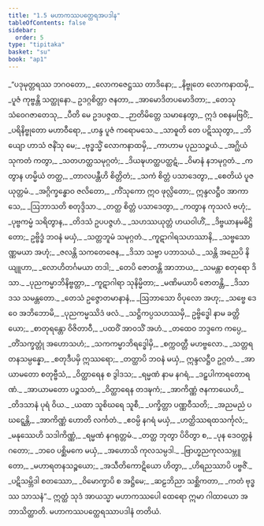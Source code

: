 ```yaml
---
title: "1.5 မဟာကဿပတ္ထေရအပဒါန"
tableOfContents: false
sidebar:
  order: 5
type: "tipitaka"
basket: "su"
book: "ap1"
---
```



<DynamicBreadcrumb />

<Division number="398" book="ap1" e="ch" v="20" p="36">

<Paragraph number="409" type="verses" book="ap1">
_“ပဒုမုတ္တရဿ ဘဂဝတော,_  
_လောကဇေဋ္ဌဿ တာဒိနော;_  
_နိဗ္ဗုတေ လောကနာထမှိ,_  
_ပူဇံ ကုဗ္ဗန္တိ သတ္ထုနော._  

</Paragraph>

</Division>
<Division number="399" book="ap1" e="ch" v="20" p="36">

<Paragraph number="410" type="verses" book="ap1">
ဥဒဂ္ဂစိတ္တာ ဇနတာ,_  
_အာမောဒိတပမောဒိတာ;_  
_တေသု သံဝေဂဇာတေသု,_  
_ပီတိ မေ ဥဒပဇ္ဇထ._  

</Paragraph>

</Division>
<Division number="400" book="ap1" e="ch" v="20" p="36">

<Paragraph number="411" type="verses" book="ap1">
_ဉာတိမိတ္တေ သမာနေတွာ,_  
ဣဒံ ဝစနမဗြဝိံ;_  
_ပရိနိဗ္ဗုတော မဟာဝီရော,_  
_ဟန္ဒ ပူဇံ ကရောမသေ._  

</Paragraph>

</Division>
<Division number="401" book="ap1" e="ch" v="20" p="36">

<Paragraph number="412" type="verses" book="ap1">
_သာဓူတိ တေ ပဋိဿုတွာ,_  
_ဘိယျော ဟာသံ ဇနိံသု မေ;_  
_ဗုဒ္ဓသ္မိံ လောကနာထမှိ,_  
_ကာဟာမ ပုညသဉ္စယံ._  

</Paragraph>

</Division>
<Division number="402" book="ap1" e="ch" v="20" p="37">

<Paragraph number="413" type="verses" book="ap1">
_အဂ္ဃိယံ သုကတံ ကတွာ,_  
_သတဟတ္ထသမုဂ္ဂတံ;_  
_ဒိယဍ္ဎဟတ္ထပတ္ထဋံ,_  
_ဝိမာနံ နဘမုဂ္ဂတံ._  

</Paragraph>

</Division>
<Division number="403" book="ap1" e="ch" v="20" p="37">

<Paragraph number="414" type="verses" book="ap1">
_ကတွာန ဟမ္မိယံ တတ္ထ,_  
_တာလပန္တီဟိ စိတ္တိတံ;_  
_သကံ စိတ္တံ ပသာဒေတွာ,_  
_စေတိယံ ပူဇယုတ္တမံ._  

</Paragraph>

</Division>
<Division number="404" book="ap1" e="ch" v="20" p="37">

<Paragraph number="415" type="verses" book="ap1">
_အဂ္ဂိက္ခန္ဓောဝ ဇလိတော,_  
_ကိံသုကော ဣဝ ဖုလ္လိတော;_  
ဣန္ဒလဋ္ဌီဝ အာကာသေ,_  
_ဩဘာသတိ စတုဒ္ဒိသာ._  

</Paragraph>

</Division>
<Division number="405" book="ap1" e="ch" v="20" p="37">

<Paragraph number="416" type="verses" book="ap1">
_တတ္ထ စိတ္တံ ပသာဒေတွာ,_  
_ကတွာန ကုသလံ ဗဟုံ;_  
_ပုဗ္ဗကမ္မံ သရိတွာန,_  
_တိဒသံ ဥပပဇ္ဇဟံ._  

</Paragraph>

</Division>
<Division number="406" book="ap1" e="ch" v="20" p="37">

<Paragraph number="417" type="verses" book="ap1">
_သဟဿယုတ္တံ ဟယဝါဟိံ,_  
_ဒိဗ္ဗယာနမဓိဋ္ဌိတော;_  
ဥဗ္ဗိဒ္ဓံ ဘဝနံ မယှံ,_  
_သတ္တဘူမံ သမုဂ္ဂတံ._  

</Paragraph>

</Division>
<Division number="407" book="ap1" e="ch" v="20" p="37">

<Paragraph number="418" type="verses" book="ap1">
_ကူဋာဂါရသဟဿာနိ,_  
_သဗ္ဗသောဏ္ဏမယာ အဟုံ;_  
_ဇလန္တိ သကတေဇေန,_  
_ဒိသာ သဗ္ဗာ ပဘာသယံ._  

</Paragraph>

</Division>
<Division number="408" book="ap1" e="ch" v="20" p="37">

<Paragraph number="419" type="verses" book="ap1">
_သန္တိ အညေပိ နိယျူဟာ,_  
_လောဟိတင်္ဂမယာ တဒါ;_  
_တေပိ ဇောတန္တိ အာဘာယ,_  
_သမန္တာ စတုရော ဒိသာ._  

</Paragraph>

</Division>
<Division number="409" book="ap1" e="ch" v="20" p="37">

<Paragraph number="420" type="verses" book="ap1">
_ပုညကမ္မာဘိနိဗ္ဗတ္တာ,_  
_ကူဋာဂါရာ သုနိမ္မိတာ;_  
_မဏိမယာပိ ဇောတန္တိ,_  
_ဒိသာ ဒသ သမန္တတော._  

</Paragraph>

</Division>
<Division number="410" book="ap1" e="ch" v="20" p="37">

<Paragraph number="421" type="verses" book="ap1">
_တေသံ ဥဇ္ဇောတမာနာနံ,_  
_ဩဘာသော ဝိပုလော အဟု;_  
_သဗ္ဗေ ဒေဝေ အဘိဘောမိ,_  
_ပုညကမ္မဿိဒံ ဖလံ._  

</Paragraph>

</Division>
<Division number="411" book="ap1" e="ch" v="20" p="37">

<Paragraph number="422" type="verses" book="ap1">
_သဋ္ဌိကပ္ပသဟဿမှိ,_  
ဥဗ္ဗိဒ္ဓေါ နာမ ခတ္တိယော;_  
_စာတုရန္တော ဝိဇိတာဝီ,_  
_ပထဝိံ အာဝသိံ အဟံ._  

</Paragraph>

</Division>
<Division number="412" book="ap1" e="ch" v="20" p="37">

<Paragraph number="423" type="verses" book="ap1">
_တထေဝ ဘဒ္ဒကေ ကပ္ပေ,_  
_တိံသက္ခတ္တုံ အဟောသဟံ;_  
_သကကမ္မာဘိရဒ္ဓေါမှိ,_  
_စက္ကဝတ္တီ မဟဗ္ဗလော._  

</Paragraph>

</Division>
<Division number="413" book="ap1" e="ch" v="20" p="37">

<Paragraph number="424" type="verses" book="ap1">
_သတ္တရတနသမ္ပန္နော,_  
_စတုဒီပမှိ ဣဿရော;_  
_တတ္ထာပိ ဘဝနံ မယှံ,_  
ဣန္ဒလဋ္ဌီဝ ဥဂ္ဂတံ._  

</Paragraph>

</Division>
<Division number="414" book="ap1" e="ch" v="20" p="37">

<Paragraph number="425" type="verses" book="ap1">
_အာယာမတော စတုဗ္ဗီသံ,_  
_ဝိတ္ထာရေန စ ဒွါဒသ;_  
_ရမ္မဏံ နာမ နဂရံ,_  
_ဒဠှပါကာရတောရဏံ._  

</Paragraph>

</Division>
<Division number="415" book="ap1" e="ch" v="20" p="38">

<Paragraph number="426" type="verses" book="ap1">
_အာယာမတော ပဉ္စသတံ,_  
_ဝိတ္ထာရေန တဒဍ္ဎကံ;_  
_အာကိဏ္ဏံ ဇနကာယေဟိ,_  
_တိဒသာနံ ပုရံ ဝိယ._  

</Paragraph>

</Division>
<Division number="416" book="ap1" e="ch" v="20" p="38">

<Paragraph number="427" type="verses" book="ap1">
_ယထာ သူစိဃရေ သူစီ,_  
_ပက္ခိတ္တာ ပဏ္ဏဝီသတိ;_  
_အညမညံ ပဃဋ္ဋေန္တိ,_  
_အာကိဏ္ဏံ ဟောတိ လင်္ကတံ._  

</Paragraph>

</Division>
<Division number="417" book="ap1" e="ch" v="20" p="38">

<Paragraph number="428" type="verses" book="ap1">
_ဧဝမ္ပိ နဂရံ မယှံ,_  
_ဟတ္ထိဿရထသင်္ကုလံ;_  
_မနုဿေဟိ သဒါကိဏ္ဏံ,_  
_ရမ္မဏံ နဂရုတ္တမံ._  

</Paragraph>

</Division>
<Division number="418" book="ap1" e="ch" v="20" p="38">

<Paragraph number="429" type="verses" book="ap1">
_တတ္ထ ဘုတွာ ပိဝိတွာ စ,_  
_ပုန ဒေဝတ္တနံ ဂတော;_  
_ဘဝေ ပစ္ဆိမကေ မယှံ,_  
_အဟောသိ ကုလသမ္ပဒါ._  

</Paragraph>

</Division>
<Division number="419" book="ap1" e="ch" v="20" p="38">

<Paragraph number="430" type="verses" book="ap1">
_ဗြာဟ္မညကုလသမ္ဘူတော,_  
_မဟာရတနသဉ္စယော;_  
_အသီတိကောဋိယော ဟိတွာ,_  
_ဟိရညဿာပိ ပဗ္ဗဇိံ._  

</Paragraph>

</Division>
<Division number="420" book="ap1" e="ch" v="20" p="38">

<Paragraph number="431" type="verses" book="ap1">
_ပဋိသမ္ဘိဒါ စတဿော,_  
_ဝိမောက္ခာပိ စ အဋ္ဌိမေ;_  
_ဆဠဘိညာ သစ္ဆိကတာ,_  
_ကတံ ဗုဒ္ဓဿ သာသနံ”._  

</Paragraph>

<Paragraph number="432" book="ap1">
ဣတ္ထံ သုဒံ အာယသ္မာ မဟာကဿပေါ ထေရော ဣမာ ဂါထာယော အဘာသိတ္ထာတိ.

</Paragraph>
</Division>

<Paragraph number="433" type="center" book="ap1">
မဟာကဿပတ္ထေရဿာပဒါနံ တတိယံ.
</Paragraph>